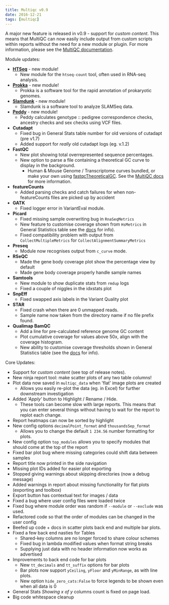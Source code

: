 ```yaml
---
title: Multiqc v0.9
date: 2016-12-21
tags: [multiqc]
---
```


A major new feature is released in v0.9 - support for _custom content_. This means that MultiQC can now easily include output from custom scripts within reports without the need for a new module or plugin. For more information, please see the [MultiQC documentation](http://multiqc.info/docs/#custom-content).

Module updates:
- [**HTSeq**](http://www-huber.embl.de/HTSeq/doc/count.html) - new module!
  - New module for the `htseq-count` tool, often used in RNA-seq analysis.
- [**Prokka**](http://www.vicbioinformatics.com/software.prokka.shtml) - new module!
  - Prokka is a software tool for the rapid annotation of prokaryotic genomes.
- [**Slamdunk**](http://t-neumann.github.io/slamdunk/) - new module!
  - Slamdunk is a software tool to analyze SLAMSeq data.
- [**Peddy**](https://github.com/brentp/peddy) - new module!
  - Peddy calculates genotype :: pedigree correspondence checks, ancestry checks and sex checks using VCF files.
- **Cutadapt**
  - Fixed bug in General Stats table number for old versions of cutadapt (pre v1.7)
  - Added support for _really_ old cutadapt logs (eg. v.1.2)
- **FastQC**
  - New plot showing total overrepresented sequence percentages.
  - New option to parse a file containing a theoretical GC curve to display in the background.
    - Human & Mouse Genome / Transcriptome curves bundled, or make your own using [fastqcTheoreticalGC](https://github.com/mikelove/fastqcTheoreticalGC). See the [MultiQC docs](http://multiqc.info/docs/#fastqc) for more information.
- **featureCounts**
  - Added parsing checks and catch failures for when non-featureCounts files are picked up by accident
- **GATK**
  - Fixed logger error in VariantEval module.
- **Picard**
  - Fixed missing sample overwriting bug in `RnaSeqMetrics`
  - New feature to customise coverage shown from `HsMetrics` in General Statistics table
    see the [docs](http://multiqc.info/docs/#picard) for info).
  - Fixed compatibility problem with output from `CollectMultipleMetrics` for `CollectAlignmentSummaryMetrics`
- **Preseq**
  - Module now recognises output from `c_curve` mode.
- **RSeQC**
  - Made the gene body coverage plot show the percentage view by default
  - Made gene body coverage properly handle sample names
- **Samtools**
  - New module to show duplicate stats from `rmdup` logs
  - Fixed a couple of niggles in the idxstats plot
- **SnpEff**
  - Fixed swapped axis labels in the Variant Quality plot
- **STAR**
  - Fixed crash when there are 0 unmapped reads.
  - Sample name now taken from the directory name if no file prefix found.
- **Qualimap BamQC**
  - Add a line for pre-calculated reference genome GC content
  - Plot cumulative coverage for values above 50x, align with the coverage histogram.
  - New ability to customise coverage thresholds shown in General Statistics table
    (see the [docs](http://multiqc.info/docs/#qualimap) for info).

Core Updates:
- Support for _custom content_ (see top of release notes).
- New ninja report tool: make scatter plots of any two table columns!
- Plot data now saved in `multiqc_data` when 'flat' image plots are created
  - Allows you easily re-plot the data (eg. in Excel) for further downstream investigation
- Added _'Apply'_ button to Highlight / Rename / Hide.
  - These tools can become slow with large reports. This means that you can enter several
    things without having to wait for the report to replot each change.
- Report heatmaps can now be sorted by highlight
- New config options `decimalPoint_format` and `thousandsSep_format`
  - Allows you to change the default `1 234.56` number formatting for plots.
- New config option `top_modules` allows you to specify modules that should come at the top of the report
- Fixed bar plot bug where missing categories could shift data between samples
- Report title now printed in the side navigation
- Missing plot IDs added for easier plot exporting
- Stopped giving warnings about skipping directories (now a debug message)
- Added warnings in report about missing functionality for flat plots (exporting and toolbox)
- Export button has contextual text for images / data
- Fixed a bug where user config files were loaded twice
- Fixed bug where module order was random if `--module` or `--exclude` was used.
- Refactored code so that the order of modules can be changed in the user config
- Beefed up code + docs in scatter plots back end and multiple bar plots.
- Fixed a few back end nasties for Tables
  - Shared-key columns are no longer forced to share colour schemes
  - Fixed bug in lambda modified values when format string breaks
  - Supplying just data with no header information now works as advertised
- Improvements to back end code for bar plots
  - New `tt_decimals` and `tt_suffix` options for bar plots
  - Bar plots now support `yCeiling`, `yFloor` and `yMinRange`, as with line plots.
  - New option `hide_zero_cats:False` to force legends to be shown even when all data is 0
- General Stats _Showing x of y_ columns count is fixed on page load.
- Big code whitespace cleanup
